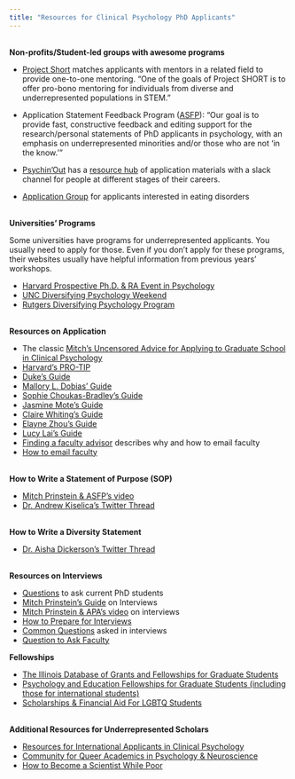 ```yaml
---
title: "Resources for Clinical Psychology PhD Applicants"
---
```


<br/>
**Non-profits/Student-led groups with awesome programs**    

* [Project Short](https://www.project-short.com/) matches applicants with mentors in a related field to provide one-to-one mentoring. "One of the goals of Project SHORT is to offer pro-bono mentoring for individuals from diverse and underrepresented populations in STEM."    

* Application Statement Feedback Program ([ASFP](https://www.asfp.io)): "Our goal is to provide fast, constructive feedback and editing support for the research/personal statements of PhD applicants in psychology, with an emphasis on underrepresented minorities and/or those who are not ‘in the know.’"   

* [Psychin'Out](https://www.psychinout.org/) has a [resource hub](https://www.drive.google.com/drive/u/0/folders/1INKBbyDCCNqSPDMIqK8kpdLk9k8Pqyof) of application materials with a slack channel for people at different stages of their careers.    

* [Application Group](https://www.psychphdeat.com/resources) for applicants interested in eating disorders   


<br/>
**Universities' Programs**    

Some universities have programs for underrepresented applicants. You usually need to apply for those. Even if you don't apply for these programs, their websites usually have helpful information from previous years' workshops.   

* [Harvard Prospective Ph.D. & RA Event in Psychology](https://psychology.fas.harvard.edu/pprep)      
* [UNC Diversifying Psychology Weekend](https://psychology.unc.edu/diversifying-psychology-weekend/)    
* [Rutgers Diversifying Psychology Program](https://sites.rutgers.edu/rdpd/)   


<br/>
**Resources on Application**      

* The classic [Mitch’s Uncensored Advice for Applying to Graduate School in Clinical Psychology](https://mitch.web.unc.edu/wp-content/uploads/sites/4922/2017/02/MitchGradSchoolAdvice.pdf)   
* [Harvard's PRO-TIP](https://psychology.fas.harvard.edu/pro-tip)   
* [Duke's Guide](https://psychandneuro.duke.edu/undergraduate/psychology/current-students/grad-school-advice)    
* [Mallory L. Dobias' Guide](https://mallorydobias.medium.com/open-access-tips-materials-for-clinical-psych-phd-applications-e9e81be3d132)    
* [Sophie Choukas-Bradley's Guide](https://s3.us-west-2.amazonaws.com/secure.notion-static.com/7fb4dd76-4931-458a-8130-cdd69172f417/a-students-perspective-on-applying-to-graduate-school-in-clinical-psychology.pdf?X-Amz-Algorithm=AWS4-HMAC-SHA256&X-Amz-Content-Sha256=UNSIGNED-PAYLOAD&X-Amz-Credential=AKIAT73L2G45EIPT3X45%2F20221115%2Fus-west-2%2Fs3%2Faws4_request&X-Amz-Date=20221115T042037Z&X-Amz-Expires=86400&X-Amz-Signature=803cf77990598f40440c85b459652b9909db7e125f2718a81b57bd713c37bf52&X-Amz-SignedHeaders=host&response-content-disposition=filename%3D%22a-students-perspective-on-applying-to-graduate-school-in-clinical-psychology.pdf%22&x-id=GetObject)
* [Jasmine Mote's Guide](https://docs.google.com/document/d/19Gh4T4dTpA1tgPftkw2iAI04zOE9X7DV/edit)
* [Claire Whiting's Guide](https://www.clairewhiting.com/resources/applying-to-psych-phds)
* [Elayne Zhou's Guide](https://steep-wavelength-0f6.notion.site/Applying-to-Clinical-Counseling-Psych-PhDs-Open-Access-Materials-Tips-Pitfalls-f5fb95046ede406b9baa70b319bbe96d)
* [Lucy Lai's Guide](https://lucy-lai.com/blog/gradapps.html)       
* [Finding a faculty advisor](https://psych.princeton.edu/finding-faculty-advisor) describes why and how to email faculty   
* [How to email faculty](https://lucklab.ucdavis.edu/blog/2018/9/17/emailing-faculty#:~:text=We%20recommend%20a%20subject%20heading,get%20any%20advice%20they%20might)  


<br> 
**How to Write a Statement of Purpose (SOP)**

* [Mitch Prinstein & ASFP's video](https://www.youtube.com/watch?v=2UZ8c7HY0N0&t=27s&ab_channel=AmericanPsychologicalAssociation)     
* [Dr. Andrew Kiselica's Twitter Thread](https://twitter.com/AndrewK_PhD/status/1578707948427415552)  

<br>
**How to Write a Diversity Statement**

* [Dr. Aisha Dickerson's Twitter Thread](https://twitter.com/aisha_dickerson/status/1585302118985891840)   

<br>
**Resources on Interviews**

* [Questions](https://forum.thegradcafe.com/topic/13271-questions-to-ask-current-students-in-phd-programs/) to ask current PhD students   
* [Mitch Prinstein's Guide](https://motivation.uky.edu/files/2013/09/prinstein-how-to-interview-for-grad-school.pdf) on Interviews     
* [Mitch Prinstein & APA's video](https://www.youtube.com/watch?v=3ueGQY8mHJo) on interviews   
* [How to Prepare for Interviews](https://psychology.ucsd.edu/undergraduate-program/undergraduate-resources/graduate-career-resources/applying-grad-school/interviews.html)   
* [Common Questions](https://www.depts.ttu.edu/psy/advising/files/Workshop/GradschoolInterviewQuestions.pdf) asked in interviews   
* [Question to Ask Faculty](https://twitter.com/Michelle_Heck1/status/1584247043484454913)  


**Fellowships**

* [The Illinois Database of Grants and Fellowships for Graduate Students](https://apps.grad.illinois.edu/fellowship-finder/)    
* [Psychology and Education Fellowships for Graduate Students (including those for international students)](https://docs.google.com/spreadsheets/d/1e9hAxj5mqUZGHp9yUzwKEG1DWdDJNNFXNCZEYx3dghM/edit#gid=0)    
* [Scholarships & Financial Aid For LGBTQ Students](https://www.gograd.org/financial-aid/scholarships/lgbtq/)   


<br/>
**Additional Resources for Underrepresented Scholars**      

* [Resources for International Applicants in Clinical Psychology](https://docs.google.com/document/d/1EMH18efUUswyLAf9mBSd0oePI_e4J4CAbfrynDhS40A/edit)      
* [Community for Queer Academics in Psychology & Neuroscience](https://www.queerpsychneuro.com/)    
* [How to Become a Scientist While Poor](http://www.christineliuart.com/writing/2019/2/2/how-to-become-a-scientist-while-poor)


